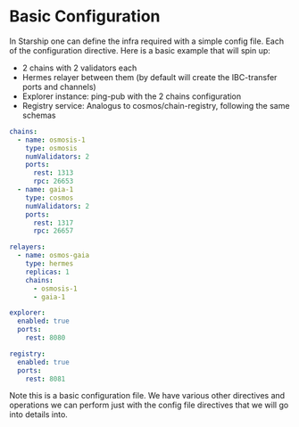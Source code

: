 # Basic Configuration

In Starship one can define the infra required with a simple config file. Each of the configuration directive.
Here is a basic example that will spin up:
* 2 chains with 2 validators each
* Hermes relayer between them (by default will create the IBC-transfer ports and channels)
* Explorer instance: ping-pub with the 2 chains configuration
* Registry service: Analogus to cosmos/chain-registry, following the same schemas

```yaml
chains:
  - name: osmosis-1
    type: osmosis
    numValidators: 2
    ports:
      rest: 1313
      rpc: 26653
  - name: gaia-1
    type: cosmos
    numValidators: 2
    ports:
      rest: 1317
      rpc: 26657

relayers:
  - name: osmos-gaia
    type: hermes
    replicas: 1
    chains:
      - osmosis-1
      - gaia-1

explorer:
  enabled: true
  ports:
    rest: 8080

registry:
  enabled: true
  ports:
    rest: 8081
```

Note this is a basic configuration file. We have various other directives and operations we can perform just with
the config file directives that we will go into details into.
